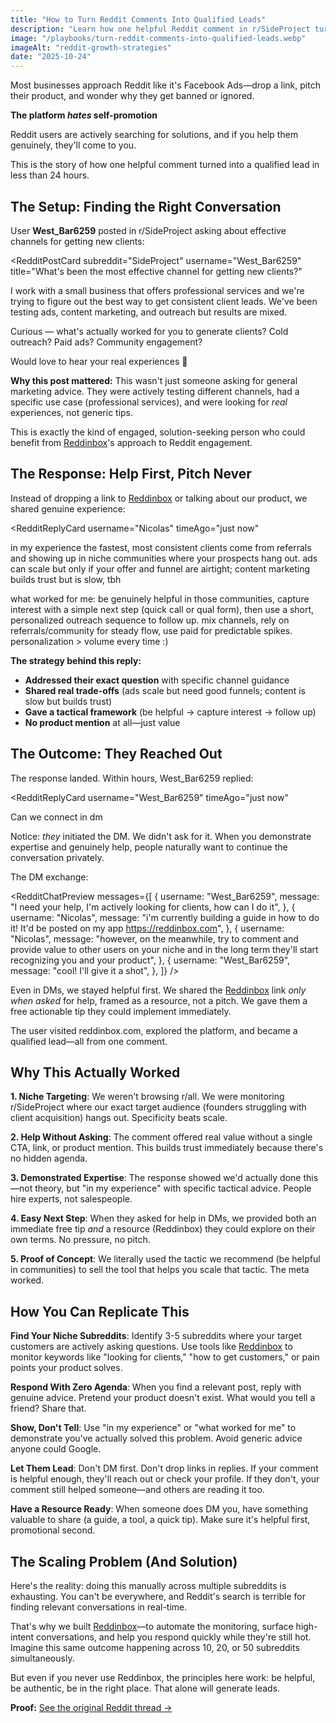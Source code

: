```yaml
---
title: "How to Turn Reddit Comments Into Qualified Leads"
description: "Learn how one helpful Reddit comment in r/SideProject turned into a qualified lead through authentic engagement without sales pitches."
image: "/playbooks/turn-reddit-comments-into-qualified-leads.webp"
imageAlt: "reddit-growth-strategies"
date: "2025-10-24"
---
```


Most businesses approach Reddit like it's Facebook Ads—drop a link, pitch their product, and wonder why they get banned or ignored.

**The platform *hates* self-promotion**

Reddit users are actively searching for solutions, and if you help them genuinely, they'll come to you.

This is the story of how one helpful comment turned into a qualified lead in less than 24 hours.

## The Setup: Finding the Right Conversation

User **West_Bar6259** posted in r/SideProject asking about effective channels for getting new clients:

<RedditPostCard
  subreddit="SideProject"
  username="West_Bar6259"
  title="What's been the most effective channel for getting new clients?"
>
  I work with a small business that offers professional services and we're trying to figure out the best way to get consistent client leads. We've been testing ads, content marketing, and outreach but results are mixed.

  Curious — what's actually worked for you to generate clients? Cold outreach? Paid ads? Community engagement?

  Would love to hear your real experiences 🙌
</RedditPostCard>

**Why this post mattered:** This wasn't just someone asking for general marketing advice. They were actively testing different channels, had a specific use case (professional services), and were looking for *real* experiences, not generic tips.

This is exactly the kind of engaged, solution-seeking person who could benefit from [Reddinbox](/)&apos;s approach to Reddit engagement.

## The Response: Help First, Pitch Never

Instead of dropping a link to [Reddinbox](/) or talking about our product, we shared genuine experience:

<RedditReplyCard
  username="Nicolas"
  timeAgo="just now"
>
  in my experience the fastest, most consistent clients come from referrals and showing up in niche communities where your prospects hang out. ads can scale but only if your offer and funnel are airtight; content marketing builds trust but is slow, tbh

  what worked for me: be genuinely helpful in those communities, capture interest with a simple next step (quick call or qual form), then use a short, personalized outreach sequence to follow up. mix channels, rely on referrals/community for steady flow, use paid for predictable spikes. personalization > volume every time :)
</RedditReplyCard>

**The strategy behind this reply:**
- **Addressed their exact question** with specific channel guidance
- **Shared real trade-offs** (ads scale but need good funnels; content is slow but builds trust)
- **Gave a tactical framework** (be helpful → capture interest → follow up)
- **No product mention** at all—just value

## The Outcome: They Reached Out

The response landed. Within hours, West_Bar6259 replied:

<RedditReplyCard
  username="West_Bar6259"
  timeAgo="just now"
>
Can we connect in dm
</RedditReplyCard>

Notice: *they* initiated the DM. We didn't ask for it. When you demonstrate expertise and genuinely help, people naturally want to continue the conversation privately.

The DM exchange:

<RedditChatPreview
  messages={[
    {
      username: "West_Bar6259",
      message: "I need your help, I'm actively looking for clients, how can I do it",
    },
    {
      username: "Nicolas",
      message: "i'm currently building a guide in how to do it! It'd be posted on my app https://reddinbox.com",
    },
    {
      username: "Nicolas",
      message: "however, on the meanwhile, try to comment and provide value to other users on your niche and in the long term they'll start recognizing you and your product",
    },
    {
      username: "West_Bar6259",
      message: "cool! I'll give it a shot",
    },
  ]}
/>

Even in DMs, we stayed helpful first. We shared the [Reddinbox](/) link *only when asked* for help, framed as a resource, not a pitch. We gave them a free actionable tip they could implement immediately.

The user visited reddinbox.com, explored the platform, and became a qualified lead—all from one comment.

## Why This Actually Worked

**1. Niche Targeting**: We weren't browsing r/all. We were monitoring r/SideProject where our exact target audience (founders struggling with client acquisition) hangs out. Specificity beats scale.

**2. Help Without Asking**: The comment offered real value without a single CTA, link, or product mention. This builds trust immediately because there's no hidden agenda.

**3. Demonstrated Expertise**: The response showed we'd actually done this—not theory, but "in my experience" with specific tactical advice. People hire experts, not salespeople.

**4. Easy Next Step**: When they asked for help in DMs, we provided both an immediate free tip *and* a resource (Reddinbox) they could explore on their own terms. No pressure, no pitch.

**5. Proof of Concept**: We literally used the tactic we recommend (be helpful in communities) to sell the tool that helps you scale that tactic. The meta worked.

## How You Can Replicate This

**Find Your Niche Subreddits**: Identify 3-5 subreddits where your target customers are actively asking questions. Use tools like [Reddinbox](/) to monitor keywords like &quot;looking for clients,&quot; &quot;how to get customers,&quot; or pain points your product solves.

**Respond With Zero Agenda**: When you find a relevant post, reply with genuine advice. Pretend your product doesn't exist. What would you tell a friend? Share that.

**Show, Don't Tell**: Use "in my experience" or "what worked for me" to demonstrate you've actually solved this problem. Avoid generic advice anyone could Google.

**Let Them Lead**: Don't DM first. Don't drop links in replies. If your comment is helpful enough, they'll reach out or check your profile. If they don't, your comment still helped someone—and others are reading it too.

**Have a Resource Ready**: When someone does DM you, have something valuable to share (a guide, a tool, a quick tip). Make sure it's helpful first, promotional second.

## The Scaling Problem (And Solution)

Here's the reality: doing this manually across multiple subreddits is exhausting. You can't be everywhere, and Reddit's search is terrible for finding relevant conversations in real-time.

That&apos;s why we built [Reddinbox](/)—to automate the monitoring, surface high-intent conversations, and help you respond quickly while they&apos;re still hot. Imagine this same outcome happening across 10, 20, or 50 subreddits simultaneously.

But even if you never use Reddinbox, the principles here work: be helpful, be authentic, be in the right place. That alone will generate leads.

**Proof:** [See the original Reddit thread →](https://www.reddit.com/r/SideProject/comments/1oe8rjv/comment/nl0uz1b/?context=1)
